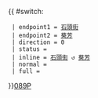 {{ #switch: {{{format|}}}
  | endpoint1 = [[石頭街]]
  | endpoint2 = [[葵芳]]
  | direction = 0
  | status = 
  | inline = [[石頭街]] ↺ [[葵芳]]
  | normal =
  | full =
}}<noinclude>[[category:新界專線小巴路線模板|089P]]</noinclude>